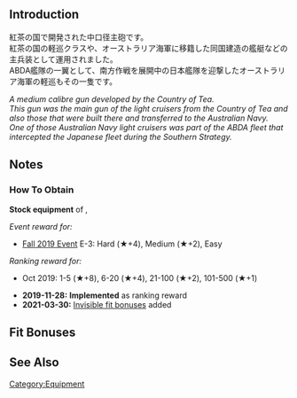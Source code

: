 {{EquipmentInfo}}

==Introduction==
紅茶の国で開発された中口径主砲です。<br>紅茶の国の軽巡クラスや、オーストラリア海軍に移籍した同国建造の艦艇などの主兵装として運用されました。<br>ABDA艦隊の一翼として、南方作戦を展開中の日本艦隊を迎撃したオーストラリア海軍の軽巡もその一隻です。

''A medium calibre gun developed by the Country of Tea. <br>This gun was the main gun of the light cruisers from the Country of Tea and also those that were built there and transferred to the Australian Navy.<br>One of those Australian Navy light cruisers was part of the ABDA fleet that intercepted the Japanese fleet during the Southern Strategy.''

==Notes==
<div class="mw-collapsible"><h3>How To Obtain</h3>
<div class="mw-collapsible-content">
'''Stock equipment''' of {{Ship/Link|Perth Kai}}, {{Ship/Link|Perth}}

''Event reward for:''
* [[Fall 2019 Event]] E-3: Hard (★+4), Medium (★+2), Easy

''Ranking reward for:''
* Oct 2019: 1-5 (★+8), 6-20 (★+4), 21-100 (★+2), 101-500 (★+1)

</div></div>


<div class="mw-collapsible><h3>Updates History</h3>
<div class="mw-collapsible-content>
* '''2019-11-28:''' '''Implemented''' as ranking reward
* '''2021-03-30:''' [[Gun Fit Bonuses|Invisible fit bonuses]] added
</div></div>

==Fit Bonuses==
{{:6inch Twin Rapid Fire Gun Mount Mk.XXI/Bonuses}}

==See Also==
{{Equipmentlist}}
[[Category:Equipment]]
